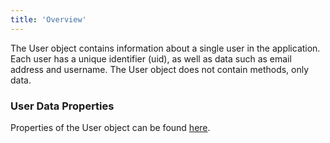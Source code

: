 ```yaml
---
title: 'Overview'
---
```


The User object contains information about a single user in the application.<br/>
Each user has a unique identifier (uid), as well as data such as email address and username. The User object does not contain methods, only data.

### User Data Properties

Properties of the User object can be found [here](/api-reference/data/user).
